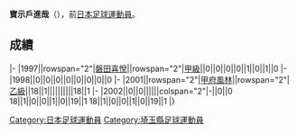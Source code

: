 {{unreferenced|time=2013-07-17T23:28:30+00:00}}
{{Infobox football biography
|name=寶示戶進哉
|image=
|fullname=寶示戶進哉
|birth_date={{Birth date and age|1978|10|4}}
|cityofbirth=[[埼玉縣|埼玉縣]]
|countryofbirth=[[日本|日本]]
|position=[[前鋒_(足球)|前鋒]]
|currentclub=
|years=1997-1998<br/>2001-2002
|clubs=[[磐田喜悅|磐田喜悅]]<br/>[[甲府風林|甲府風林]]
|caps(goals)=
|nationalyears=
|nationalteam=
|nationalcaps(goals)=
}}
'''寶示戶進哉'''（{{Bd|1978年|10月4日||}}），前[[日本|日本]][[足球|足球]][[運動員|運動員]]。

==成績==
{{Football player club statistics 1|YYN}}
{{Football player club statistics 2|JPN|YYN}}
|-
|1997||rowspan="2"|[[磐田喜悅|磐田喜悅]]||rowspan="2"|[[日本職業足球甲級聯賽|甲級]]||0||0||0||0||1||0||1||0
|-
|1998||0||0||0||0||0||0||0||0
|-
|2001||rowspan="2"|[[甲府風林|甲府風林]]||rowspan="2"|[[日本職業足球乙級聯賽|乙級]]||18||1||||||||||18||1
|-
|2002||0||0||||||colspan="2"|-||0||0
{{Football player club statistics 3|1|JPN}}18||1||0||0||1||0||19||1
{{Football player club statistics 5}}18||1||0||0||1||0||19||1
|}

{{Japan-sport-bio-stub}}
{{Soccer-player-stub}}
[[Category:日本足球運動員|Category:日本足球運動員]]
[[Category:埼玉縣足球運動員|Category:埼玉縣足球運動員]]